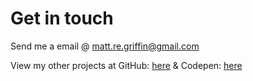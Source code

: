 # Get in touch

Send me a email @ matt.re.griffin@gmail.com

View my other projects at GitHub: [here](https://github.com/MattGriff00) & Codepen: [here](https://codepen.io/mattgriff00/pens/public)

